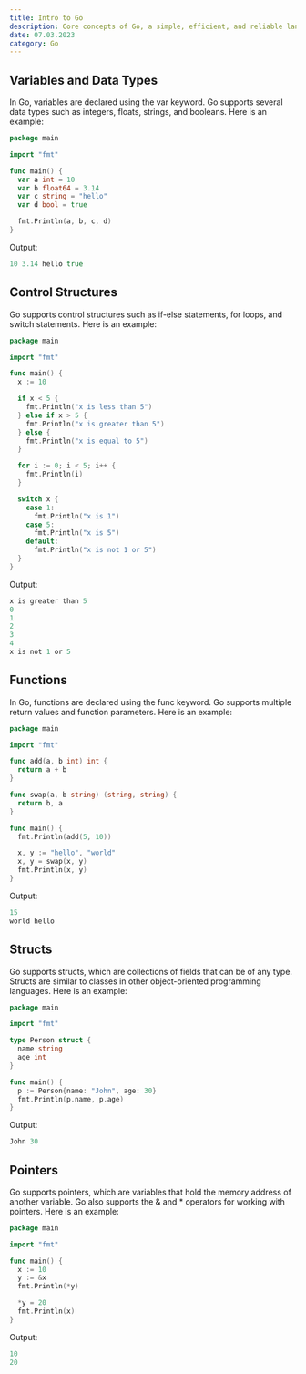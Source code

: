 ```yaml
---
title: Intro to Go
description: Core concepts of Go, a simple, efficient, and reliable language for building large-scale software systems.
date: 07.03.2023
category: Go
---
```


## Variables and Data Types

In Go, variables are declared using the var keyword. Go supports several data types such as integers, floats, strings, and booleans. Here is an example:

```go
package main

import "fmt"

func main() {
  var a int = 10
  var b float64 = 3.14
  var c string = "hello"
  var d bool = true

  fmt.Println(a, b, c, d)
}
```

Output:

```go
10 3.14 hello true
```

## Control Structures

Go supports control structures such as if-else statements, for loops, and switch statements. Here is an example:

```go
package main

import "fmt"

func main() {
  x := 10

  if x < 5 {
    fmt.Println("x is less than 5")
  } else if x > 5 {
    fmt.Println("x is greater than 5")
  } else {
    fmt.Println("x is equal to 5")
  }

  for i := 0; i < 5; i++ {
    fmt.Println(i)
  }

  switch x {
    case 1:
      fmt.Println("x is 1")
    case 5:
      fmt.Println("x is 5")
    default:
      fmt.Println("x is not 1 or 5")
  }
}
```

Output:

```go
x is greater than 5
0
1
2
3
4
x is not 1 or 5
```

## Functions

In Go, functions are declared using the func keyword. Go supports multiple return values and function parameters. Here is an example:

```go
package main

import "fmt"

func add(a, b int) int {
  return a + b
}

func swap(a, b string) (string, string) {
  return b, a
}

func main() {
  fmt.Println(add(5, 10))

  x, y := "hello", "world"
  x, y = swap(x, y)
  fmt.Println(x, y)
}
```

Output:

```go
15
world hello
```

## Structs

Go supports structs, which are collections of fields that can be of any type. Structs are similar to classes in other object-oriented programming languages. Here is an example:

```go
package main

import "fmt"

type Person struct {
  name string
  age int
}

func main() {
  p := Person{name: "John", age: 30}
  fmt.Println(p.name, p.age)
}
```

Output:

```go
John 30
```

## Pointers

Go supports pointers, which are variables that hold the memory address of another variable. Go also supports the & and * operators for working with pointers. Here is an example:

```go
package main

import "fmt"

func main() {
  x := 10
  y := &x
  fmt.Println(*y)

  *y = 20
  fmt.Println(x)
}
```

Output:

```go
10
20
```
